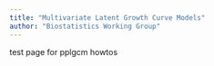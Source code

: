 ```yaml
---
title: "Multivariate Latent Growth Curve Models"
author: "Biostatistics Working Group"
---
```


test page for pplgcm howtos